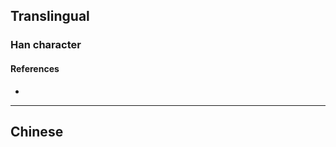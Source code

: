 {{also|擁}}
==Translingual==

===Han character===
{{Han char|rn=64|rad=手|as=05|sn=8|four=|canj=手月手 (QBQ)}}

====References====
* {{Han ref|kx=0427.161|hdz=31855.060|uh=62E5|ud=25317}}

----
==Chinese==
{{zh-see|擁}}